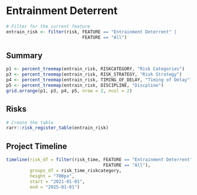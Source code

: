 # Entrainment Deterrent

```r
# Filter for the current feature
entrain_risk <- filter(risk, FEATURE == "Entrainment Deterrent" | 
                             FEATURE == "All")
```

## Summary
```r
p1 <- percent_treemap(entrain_risk, RISKCATEGORY, "Risk Categories")
p3 <- percent_treemap(entrain_risk, RISK_STRATEGY, "Risk Strategy")
p4 <- percent_treemap(entrain_risk, TIMING_OF_DELAY, "Timing of Delay")
p5 <- percent_treemap(entrain_risk, DISCIPLINE, "Discpline")
grid.arrange(p1, p3, p4, p5, nrow = 2, ncol = 2)
```

## Risks
```r
# Create the table
rarr::risk_register_table(entrain_risk)
```

## Project Timeline
```r
timeline(risk_df = filter(risk_time, FEATURE == "Entrainment Deterrent" | 
                                     FEATURE == "All"), 
         groups_df = risk_time_riskcategory,
         height = "700px",
         start = "2021-01-01",
         end = "2025-01-01")
```
